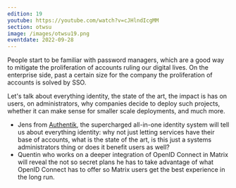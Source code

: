 ```yaml
---
edition: 19
youtube: https://youtube.com/watch?v=cJHlndIcgMM
section: otwsu
image: /images/otwsu19.png
eventdate: 2022-09-28
---
```



People start to be familiar with password managers, which are a good way to 
mitigate the proliferation of accounts ruling our digital lives. On the enterprise side, past a certain size for the company the proliferation of accounts is solved by SSO.

Let's talk about everything identity, the state of the art, the impact is has on users, on administrators, why companies decide to deploy such projects, whether it can make sense for smaller scale deployments, and much more.

* Jens from [Authentik](https://goauthentik.io), the supercharged all-in-one identity system will tell us about everything identity: why not just letting services have their base of accounts, what is the state of the art, is this just a systems administrators thing or does it benefit users as well? 
* Quentin who works on a deeper integration of OpenID Connect in Matrix will reveal the not so secret plans he has to take advantage of what OpenID Connect has to offer so Matrix users get the best experience in the long run.